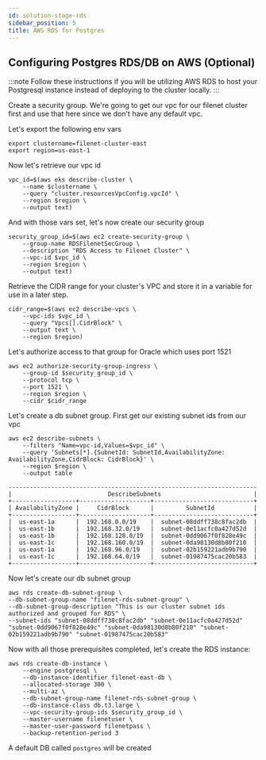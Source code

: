 ```yaml
---
id: solution-stage-rds
sidebar_position: 5
title: AWS RDS for Postgres
---
```


## Configuring Postgres RDS/DB on AWS (Optional)

:::note
Follow these instructions if you will be utilizing AWS RDS to host your Postgresql instance instead of deploying to the cluster locally.
:::

Create a security group. We're going to get our vpc for our filenet cluster first and use that here since we don't have any default vpc.

Let's export the following env vars

```
export clustername=filenet-cluster-east
export region=us-east-1

```
Now let's retrieve our vpc id
```
vpc_id=$(aws eks describe-cluster \
    --name $clustername \
    --query "cluster.resourcesVpcConfig.vpcId" \
    --region $region \
    --output text)
```
And with those vars set, let's now create our security group
```
security_group_id=$(aws ec2 create-security-group \
    --group-name RDSFilenetSecGroup \
    --description "RDS Access to Filenet Cluster" \
    --vpc-id $vpc_id \
    --region $region \
    --output text)
```
Retrieve the CIDR range for your cluster's VPC and store it in a variable for use in a later step.
```
cidr_range=$(aws ec2 describe-vpcs \
    --vpc-ids $vpc_id \
    --query "Vpcs[].CidrBlock" \
    --output text \
    --region $region)
```
Let's authorize access to that group for Oracle which uses port 1521
```
aws ec2 authorize-security-group-ingress \
    --group-id $security_group_id \
    --protocol tcp \
    --port 1521 \
    --region $region \
    --cidr $cidr_range
```
Let's create a db subnet group. First get our existing subnet ids from our vpc
```
aws ec2 describe-subnets \
    --filters "Name=vpc-id,Values=$vpc_id" \
    --query 'Subnets[*].{SubnetId: SubnetId,AvailabilityZone: AvailabilityZone,CidrBlock: CidrBlock}' \
    --region $region \
    --output table

----------------------------------------------------------------------
|                           DescribeSubnets                          |
+------------------+--------------------+----------------------------+
| AvailabilityZone |     CidrBlock      |         SubnetId           |
+------------------+--------------------+----------------------------+
|  us-east-1a      |  192.168.0.0/19    |  subnet-08ddff738c8fac2db  |
|  us-east-1b      |  192.168.32.0/19   |  subnet-0e11acfc0a427d52d  |
|  us-east-1b      |  192.168.128.0/19  |  subnet-0dd9067f0f828e49c  |
|  us-east-1c      |  192.168.160.0/19  |  subnet-0da98130d8b80f210  |
|  us-east-1a      |  192.168.96.0/19   |  subnet-02b159221adb9b790  |
|  us-east-1c      |  192.168.64.0/19   |  subnet-01987475cac20b583  |
+------------------+--------------------+----------------------------+
```
Now let's create our db subnet group
```
aws rds create-db-subnet-group \
--db-subnet-group-name "filenet-rds-subnet-group" \
--db-subnet-group-description "This is our cluster subnet ids authorized and grouped for RDS" \
--subnet-ids "subnet-08ddff738c8fac2db" "subnet-0e11acfc0a427d52d" "subnet-0dd9067f0f828e49c" "subnet-0da98130d8b80f210" "subnet-02b159221adb9b790" "subnet-01987475cac20b583"
```
Now with all those prerequisites completed, let's create the RDS instance:
```
aws rds create-db-instance \
    --engine postgresql \
    --db-instance-identifier filenet-east-db \
    --allocated-storage 300 \
    --multi-az \
    --db-subnet-group-name filenet-rds-subnet-group \
    --db-instance-class db.t3.large \
    --vpc-security-group-ids $security_group_id \
    --master-username filenetuser \
    --master-user-password filenetpass \
    --backup-retention-period 3
```
A default DB called `postgres` will be created